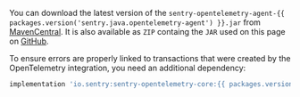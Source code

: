 You can download the latest version of the `sentry-opentelemetry-agent-{{ packages.version('sentry.java.opentelemetry-agent') }}.jar` from [MavenCentral](https://search.maven.org/artifact/io.sentry/sentry-opentelemetry-agent). It is also available as `ZIP` containg the `JAR` used on this page on [GitHub](https://github.com/getsentry/sentry-java/releases/).

To ensure errors are properly linked to transactions that were created by the OpenTelemetry integration, you need an additional dependency:

```groovy {tabTitle:Gradle}
implementation 'io.sentry:sentry-opentelemetry-core:{{ packages.version('sentry.java.opentelemetry-core', '6.9.2') }}'
```
